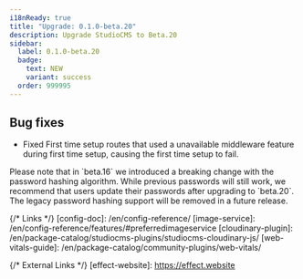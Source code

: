 ```yaml
---
i18nReady: true
title: "Upgrade: 0.1.0-beta.20"
description: Upgrade StudioCMS to Beta.20
sidebar:
  label: 0.1.0-beta.20
  badge:
    text: NEW
    variant: success
  order: 999995
---
```



<QuickUpdate />

## Bug fixes

- Fixed First time setup routes that used a unavailable middleware feature during first time setup, causing the first time setup to fail.

<Aside title="Note">
Please note that in `beta.16` we introduced a breaking change with the password hashing algorithm. While previous passwords will still work, we recommend that users update their passwords after upgrading to `beta.20`. The legacy password hashing support will be removed in a future release.
</Aside>

{/* Links */}
[config-doc]: /en/config-reference/
[image-service]: /en/config-reference/features/#preferredimageservice
[cloudinary-plugin]: /en/package-catalog/studiocms-plugins/studiocms-cloudinary-js/
[web-vitals-guide]: /en/package-catalog/community-plugins/web-vitals/

{/* External Links */}
[effect-website]: https://effect.website